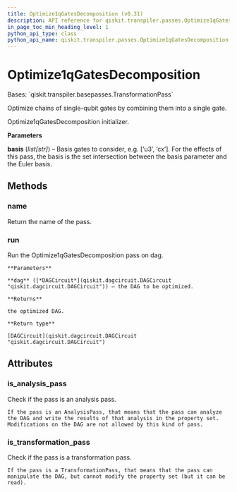 ```yaml
---
title: Optimize1qGatesDecomposition (v0.31)
description: API reference for qiskit.transpiler.passes.Optimize1qGatesDecomposition in qiskit v0.31
in_page_toc_min_heading_level: 1
python_api_type: class
python_api_name: qiskit.transpiler.passes.Optimize1qGatesDecomposition
---
```


# Optimize1qGatesDecomposition

<Class id="qiskit.transpiler.passes.Optimize1qGatesDecomposition" isDedicatedPage={true} github="https://github.com/qiskit/qiskit/tree/stable/0.18/qiskit/transpiler/passes/optimization/optimize_1q_decomposition.py" signature="Optimize1qGatesDecomposition(*args, **kwargs)" modifiers="class">
  Bases: `qiskit.transpiler.basepasses.TransformationPass`

  Optimize chains of single-qubit gates by combining them into a single gate.

  Optimize1qGatesDecomposition initializer.

  **Parameters**

  **basis** (*list\[str]*) – Basis gates to consider, e.g. \[‘u3’, ‘cx’]. For the effects of this pass, the basis is the set intersection between the basis parameter and the Euler basis.

  ## Methods

  <span id="qiskit-transpiler-passes-optimize1qgatesdecomposition-name" />

  ### name

  <Function id="qiskit.transpiler.passes.Optimize1qGatesDecomposition.name" signature="Optimize1qGatesDecomposition.name()">
    Return the name of the pass.
  </Function>

  <span id="qiskit-transpiler-passes-optimize1qgatesdecomposition-run" />

  ### run

  <Function id="qiskit.transpiler.passes.Optimize1qGatesDecomposition.run" signature="Optimize1qGatesDecomposition.run(dag)">
    Run the Optimize1qGatesDecomposition pass on dag.

    **Parameters**

    **dag** ([*DAGCircuit*](qiskit.dagcircuit.DAGCircuit "qiskit.dagcircuit.DAGCircuit")) – the DAG to be optimized.

    **Returns**

    the optimized DAG.

    **Return type**

    [DAGCircuit](qiskit.dagcircuit.DAGCircuit "qiskit.dagcircuit.DAGCircuit")
  </Function>

  ## Attributes

  ### is\_analysis\_pass

  <Attribute id="qiskit.transpiler.passes.Optimize1qGatesDecomposition.is_analysis_pass">
    Check if the pass is an analysis pass.

    If the pass is an AnalysisPass, that means that the pass can analyze the DAG and write the results of that analysis in the property set. Modifications on the DAG are not allowed by this kind of pass.
  </Attribute>

  ### is\_transformation\_pass

  <Attribute id="qiskit.transpiler.passes.Optimize1qGatesDecomposition.is_transformation_pass">
    Check if the pass is a transformation pass.

    If the pass is a TransformationPass, that means that the pass can manipulate the DAG, but cannot modify the property set (but it can be read).
  </Attribute>
</Class>

